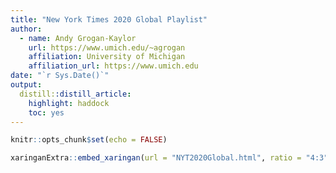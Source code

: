 ```yaml
---
title: "New York Times 2020 Global Playlist"
author:
  - name: Andy Grogan-Kaylor
    url: https://www.umich.edu/~agrogan
    affiliation: University of Michigan
    affiliation_url: https://www.umich.edu
date: "`r Sys.Date()`"
output:
  distill::distill_article:
    highlight: haddock
    toc: yes
---
```


```r

knitr::opts_chunk$set(echo = FALSE)

```


```r

xaringanExtra::embed_xaringan(url = "NYT2020Global.html", ratio = "4:3")

```

